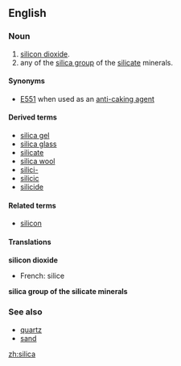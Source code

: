 ==English==
===Noun===
{{en-noun-unc}}

# [[silicon dioxide]].
# any of the [[silica group]] of the [[silicate]] minerals.

====Synonyms====
*[[E551]] when used as an [[anti-caking agent]]

====Derived terms====
*[[silica gel]]
*[[silica glass]]
*[[silicate]]
*[[silica wool]]
*[[silici-]]
*[[silicic]]
*[[silicide]]

====Related terms====
*[[silicon]]

====Translations====
'''silicon dioxide'''
{{top}}
*French: silice {{f}}
{{mid}}
{{bottom}}

'''silica group of the silicate minerals'''
{{top}}
{{mid}}
{{bottom}}

===See also===
*[[quartz]]
*[[sand]]

[[zh:silica]]